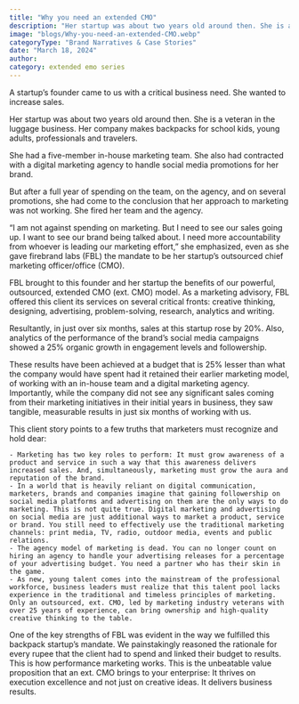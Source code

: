 ```yaml
---
title: "Why you need an extended CMO"
description: "Her startup was about two years old around then. She is a veteran in the luggage business."
image: "blogs/Why-you-need-an-extended-CMO.webp"
categoryType: "Brand Narratives & Case Stories"
date: "March 18, 2024"
author:
category: extended emo series
---
```


A startup’s founder came to us with a critical business need. She wanted to increase sales.

Her startup was about two years old around then. She is a veteran in the luggage business. Her company makes backpacks for school kids, young adults, professionals and travelers.

She had a five-member in-house marketing team. She also had contracted with a digital marketing agency to handle social media promotions for her brand.

But after a full year of spending on the team, on the agency, and on several promotions, she had come to the conclusion that her approach to marketing was not working. She fired her team and the agency.

“I am not against spending on marketing. But I need to see our sales going up. I want to see our brand being talked about. I need more accountability from whoever is leading our marketing effort,” she emphasized, even as she gave firebrand labs (FBL) the mandate to be her startup’s outsourced chief marketing officer/office (CMO).

FBL brought to this founder and her startup the benefits of our powerful, outsourced, extended CMO (ext. CMO) model. As a marketing advisory, FBL offered this client its services on several critical fronts: creative thinking, designing, advertising, problem-solving, research, analytics and writing.

Resultantly, in just over six months, sales at this startup rose by 20%. Also, analytics of the performance of the brand’s social media campaigns showed a 25% organic growth in engagement levels and followership.

These results have been achieved at a budget that is 25% lesser than what the company would have spent had it retained their earlier marketing model, of working with an in-house team and a digital marketing agency. Importantly, while the company did not see any significant sales coming from their marketing initiatives in their initial years in business, they saw tangible, measurable results in just six months of working with us.

This client story points to a few truths that marketers must recognize and hold dear:

    - Marketing has two key roles to perform: It must grow awareness of a product and service in such a way that this awareness delivers increased sales. And, simultaneously, marketing must grow the aura and reputation of the brand.
    - In a world that is heavily reliant on digital communication, marketers, brands and companies imagine that gaining followership on social media platforms and advertising on them are the only ways to do marketing. This is not quite true. Digital marketing and advertising on social media are just additional ways to market a product, service or brand. You still need to effectively use the traditional marketing channels: print media, TV, radio, outdoor media, events and public relations.
    - The agency model of marketing is dead. You can no longer count on hiring an agency to handle your advertising releases for a percentage of your advertising budget. You need a partner who has their skin in the game.
    - As new, young talent comes into the mainstream of the professional workforce, business leaders must realize that this talent pool lacks experience in the traditional and timeless principles of marketing. Only an outsourced, ext. CMO, led by marketing industry veterans with over 25 years of experience, can bring ownership and high-quality creative thinking to the table.

One of the key strengths of FBL was evident in the way we fulfilled this backpack startup’s mandate. We painstakingly reasoned the rationale for every rupee that the client had to spend and linked their budget to results. This is how performance marketing works. This is the unbeatable value proposition that an ext. CMO brings to your enterprise: It thrives on execution excellence and not just on creative ideas. It delivers business results.

